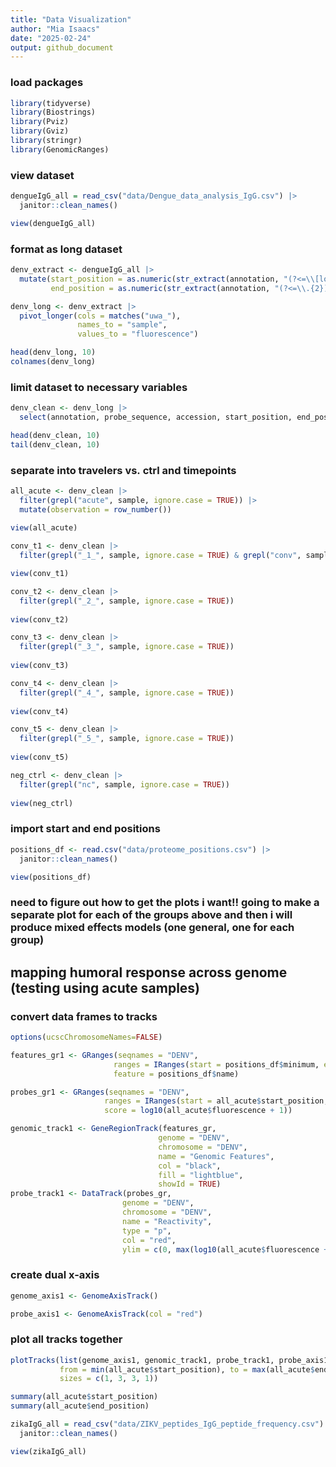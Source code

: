```yaml
---
title: "Data Visualization"
author: "Mia Isaacs"
date: "2025-02-24"
output: github_document
---
```


### load packages

```r
library(tidyverse)
library(Biostrings)
library(Pviz)
library(Gviz)
library(stringr)
library(GenomicRanges)
```

### view dataset

```r
dengueIgG_all = read_csv("data/Dengue_data_analysis_IgG.csv") |> 
  janitor::clean_names()

view(dengueIgG_all)
```


### format as long dataset

```r
denv_extract <- dengueIgG_all |> 
  mutate(start_position = as.numeric(str_extract(annotation, "(?<=\\[location=)\\d+")),
         end_position = as.numeric(str_extract(annotation, "(?<=\\.{2})\\d+")))

denv_long <- denv_extract |> 
  pivot_longer(cols = matches("uwa_"),
               names_to = "sample",
               values_to = "fluorescence")

head(denv_long, 10)
colnames(denv_long)
```

### limit dataset to necessary variables

```r
denv_clean <- denv_long |> 
  select(annotation, probe_sequence, accession, start_position, end_position, sample, fluorescence)

head(denv_clean, 10)
tail(denv_clean, 10)
```

### separate into travelers vs. ctrl and timepoints
```r
all_acute <- denv_clean |> 
  filter(grepl("acute", sample, ignore.case = TRUE)) |> 
  mutate(observation = row_number())
  
view(all_acute)
```


```r
conv_t1 <- denv_clean |> 
  filter(grepl("_1_", sample, ignore.case = TRUE) & grepl("conv", sample, ignore.case = TRUE))

view(conv_t1)
```

```r
conv_t2 <- denv_clean |> 
  filter(grepl("_2_", sample, ignore.case = TRUE))
  
view(conv_t2)
```

```r
conv_t3 <- denv_clean |> 
  filter(grepl("_3_", sample, ignore.case = TRUE))
  
view(conv_t3)
```

```r
conv_t4 <- denv_clean |> 
  filter(grepl("_4_", sample, ignore.case = TRUE))
  
view(conv_t4)
```

```r
conv_t5 <- denv_clean |> 
  filter(grepl("_5_", sample, ignore.case = TRUE))
  
view(conv_t5)
```

```r
neg_ctrl <- denv_clean |> 
  filter(grepl("nc", sample, ignore.case = TRUE))
  
view(neg_ctrl)
```

### import start and end positions
```r
positions_df <- read.csv("data/proteome_positions.csv") |> 
  janitor::clean_names()

view(positions_df)
```

### need to figure out how to get the plots i want!! going to make a separate plot for each of the groups above and then i will produce mixed effects models (one general, one for each group)


## mapping humoral response across genome (testing using acute samples)

### convert data frames to tracks
```r
options(ucscChromosomeNames=FALSE)

features_gr1 <- GRanges(seqnames = "DENV",
                       ranges = IRanges(start = positions_df$minimum, end = positions_df$maximum),
                       feature = positions_df$name)

probes_gr1 <- GRanges(seqnames = "DENV",
                     ranges = IRanges(start = all_acute$start_position, end = all_acute$end_position),
                     score = log10(all_acute$fluorescence + 1))

genomic_track1 <- GeneRegionTrack(features_gr,
                                 genome = "DENV",
                                 chromosome = "DENV",
                                 name = "Genomic Features",
                                 col = "black",
                                 fill = "lightblue",
                                 showId = TRUE)
probe_track1 <- DataTrack(probes_gr,
                         genome = "DENV",
                         chromosome = "DENV",
                         name = "Reactivity",
                         type = "p",
                         col = "red",
                         ylim = c(0, max(log10(all_acute$fluorescence + 1))))
```

### create dual x-axis
```r
genome_axis1 <- GenomeAxisTrack()

probe_axis1 <- GenomeAxisTrack(col = "red")
```

### plot all tracks together
```r
plotTracks(list(genome_axis1, genomic_track1, probe_track1, probe_axis1),
           from = min(all_acute$start_position), to = max(all_acute$end_position),
           sizes = c(1, 3, 3, 1))
```


```r
summary(all_acute$start_position)
summary(all_acute$end_position)
```




```r
zikaIgG_all = read_csv("data/ZIKV_peptides_IgG_peptide_frequency.csv") |> 
  janitor::clean_names()

view(zikaIgG_all)
```